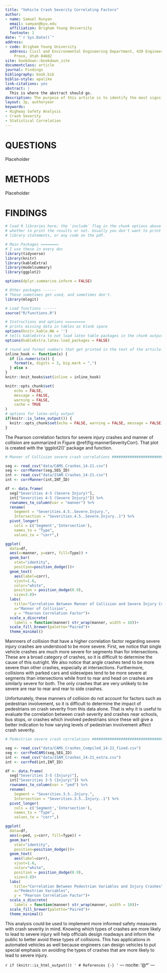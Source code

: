 ```yaml
---
title: "Vehicle Crash Severity Correlating Factors"
author:
- name: Samuel Runyan
  email: samyan@byu.edu
  affiliation: Brigham Young University
  footnote: 1
date: "`r Sys.Date()`"
address:
- code: Brigham Young University
  address: Civil and Environmental Engineering Department, 430 Engineering Building,
    Provo, Utah 84602
site: bookdown::bookdown_site
documentclass: article
journal: Findings
bibliography: book.bib
biblio-style: apalike
link-citations: yes
abstract: |
  This is where the abstract should go.
description: The purpose of this article is to identify the most significant correlating factors to crash severity when performing highway safety analysis.
layout: 3p, authoryear
keywords:
- Highway Safety Analysis
- Crash Severity
- Statistical Correlation
---
```


# QUESTIONS {#intro}

Placeholder



<!--chapter:end:index.Rmd-->


# METHODS

Placeholder



<!--chapter:end:02-METHODS.Rmd-->

# FINDINGS

```r
# load R libraries here; the `include` flag in the chunk options above tells
# whether to print the results or not. Usually you don't want to print the
# library statements, or any code on the pdf.

# Main Packages ========
# I use these in every doc
library(tidyverse)
library(knitr)
library(kableExtra)
library(modelsummary)
library(ggplot2)

options(dplyr.summarise.inform = FALSE)

# Other packages ------
# These sometimes get used, and sometimes don't.
library(mlogit)

# Load functions ------
source("R/functions.R")

# Instructions and options =========
# prints missing data in tables as blank space
options(knitr.kable.NA = '') 
# tells kableExtra to not load latex table packages in the chunk output
options(kableExtra.latex.load_packages = FALSE) 

# round and format numbers that get printed in the text of the article.
inline_hook <- function(x) {
  if (is.numeric(x)) {
    format(x, digits = 3, big.mark = ",")
  } else x
}
knitr::knit_hooks$set(inline = inline_hook)

knitr::opts_chunk$set(
	echo = FALSE,
	message = FALSE,
	warning = FALSE,
	cache = TRUE
)
# options for latex-only output
if(knitr::is_latex_output()) {
  knitr::opts_chunk$set(echo = FALSE, warning = FALSE, message = FALSE)
} 

```

The Pearson correlation factors for severe injury crashes and manner of collision are summarized in Figure \@ref(fig:mannerSeverityCorr). That plot is created with the 'ggplot2()' package and function.

```r
# Manner of Collision severe crash correlations ######################################

seg <- read_csv("data/CAMS_Crashes_14-21.csv")
seg <- corrManner(seg,SEG_ID)
int <- read_csv("data/ISAM_Crashes_14-21.csv")
int <- corrManner(int,INT_ID)

df <- data.frame(
  seg["Severities 4-5 (Severe Injury)"],
  int["Severities 4-5 (Severe Injury)"]) %>%
  rownames_to_column(var = "manner") %>%
  rename(
    Segment = "Severities.4.5..Severe.Injury.",
    Intersection = "Severities.4.5..Severe.Injury..1") %>%
  pivot_longer(
    cols = c('Segment','Intersection'), 
    names_to = "Type",
    values_to = "corr",)

ggplot(
  data=df, 
  aes(x=manner, y=corr, fill=Type)) +
  geom_bar(
    stat="identity",
    position=position_dodge())+
  geom_text(
    aes(label=corr), 
    vjust=1.6, 
    color="white", 
    position = position_dodge(0.9), 
    size=3.0)+
  labs(
    title="Correlation Between Manner of Collision and Severe Injury Crashes", 
    x="Manner of Collision", 
    y = "Pearson Correlation Factor")+
  scale_x_discrete(
    labels = function(manner) str_wrap(manner, width = 10))+
  scale_fill_brewer(palette="Paired")+
  theme_minimal()

```

<!-- organize so segments and intersections are mentioned independently -->
Mannners of collision that have a higher correlation factor regarding severe injury crashes are understood to be more severe. First, we notice that single vehicle crashes are much more severe for segments than for intersections. These are a broad category of crashes, so it is difficult to determine the cause of this outright. We also notice that angle crashes tend to be more severe than other crashes, especially at intersections. Furthermore, collisions with parked cars and sideswipes tend to be more severe at segments than intersections while front to rear and head on crashes are similarly severe for both. The only crashes that are very unlikely to be severe are rear to rear and rear to side crashes. 

Unfortunately, these manners of collision do not account for factors such as pedestrian involvement, so it is difficult to determine the impact of pedestrians on crash severity from this data alone. That is why it is useful to evaluate the correlation between crash severity and crashes near schools, bus stops, or crashes which involved pedestrians since these will give a better indication to how varying levels of pedestrian involvement affect crash severity.

```r
# Pedestrian severe crash correlations ######################################

seg <- read_csv("data/CAMS_Crashes_Compiled_14-21_fixed.csv")
seg <- corrPedCAMS(seg,SEG_ID)
int <- read_csv("data/ISAM_Crashes_14-21_extra.csv")
int <- corrPed(int,INT_ID)

df <- data.frame(
  seg["Severities 3-5 (Injury)"],
  int["Severities 3-5 (Injury)"]) %>%
  rownames_to_column(var = "ped") %>%
  rename(
    Segment = "Severities.3.5..Injury.",
    Intersection = "Severities.3.5..Injury..1") %>%
  pivot_longer(
    cols = c('Segment','Intersection'), 
    names_to = "Type",
    values_to = "corr",)

ggplot(
  data=df, 
  aes(x=ped, y=corr, fill=Type)) +
  geom_bar(
    stat="identity",
    position=position_dodge())+
  geom_text(
    aes(label=corr), 
    vjust=1.6, 
    color="white", 
    position = position_dodge(0.9), 
    size=3.0)+
  labs(
    title="Correlation Between Pedestrian Variables and Injury Crashes", 
    x="Pedestrian Variables", 
    y = "Pearson Correlation Factor")+
  scale_x_discrete(
    labels = function(manner) str_wrap(manner, width = 10))+
  scale_fill_brewer(palette="Paired")+
  theme_minimal()

```

This analysis could be used to implement more informed safety measures with crash severity in mind. Knowing  which types of crashes are more likely to lead to severe injury will help officials design roadways and inform the public to better avoid these types of collisions. This has applications in automated vehicles as well because engineers can design vehicles to put special emphasis on avoiding the types of crashes that are more likely to lead to severe injury.

<!--chapter:end:03-FINDINGS.Rmd-->

`r if (knitr::is_html_output()) '
# References {-}
'`
---
nocite: '@*'
---

<!--chapter:end:04-references.Rmd-->


